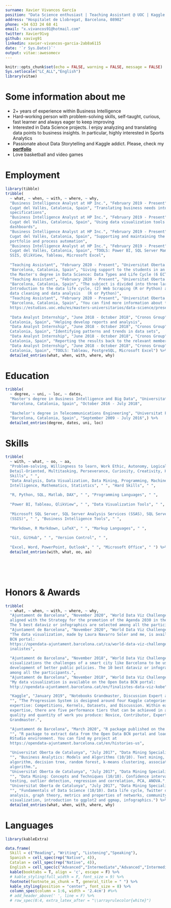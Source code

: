 ---
surname: Xavier Vivancos García
position: "Data Science enthusiast | Teaching Assistant @ UOC | Kaggle Grandmaster"
address: "Hospitalet de Llobregat, Barcelona, 08902"
phone: +34 633 24 68 41
email: "x.vivancos91@hotmail.com"
twitter: Xavier91vg
github: xavivg91
linkedin: xavier-vivancos-garcia-2ab8a6115
date: '`r Sys.Date()`'
output: vitae::awesomecv
---
```{r setup, include=FALSE}
knitr::opts_chunk$set(echo = FALSE, warning = FALSE, message = FALSE)
Sys.setlocale("LC_ALL","English")
library(vitae)
```

# Some information about me

\footnotesize
 * 2+ years of experience within Business Intelligence 
 * Hard-working person with problem-solving skills, self-taught, curious, fast learner and always eager to keep improving
 *  Interested in Data Science projects. I enjoy analyzing and translating data points to business insights. In particular, highly interested in Sports Analytics
 * Passionate about Data Storytelling and Kaggle addict. Please, check my [**portfolio**](https://www.kaggle.com/xvivancos)
 * Love basketball and video games

# Employment

```{r}
library(tibble)
tribble(
  ~ what, ~ when, ~ with, ~ where, ~ why,
  "Business Intelligence Analyst at HP Inc.", "February 2019 - Present", "Capgemini ", "Sant
  Cugat del Vallès, Catalonia, Spain", "Translating business needs into technical
  specifications",
  "Business Intelligence Analyst at HP Inc.", "February 2019 - Present", "Capgemini ", "Sant
  Cugat del Vallès, Catalonia, Spain", "Using data visualization tools to provide reports and
  dashboards",
  "Business Intelligence Analyst at HP Inc.", "February 2019 - Present", "Capgemini ", "Sant
  Cugat del Vallès, Catalonia, Spain", "Supporting and maintaining the current dashboards
  portfolio and process automation",
  "Business Intelligence Analyst at HP Inc.", "February 2019 - Present", "Capgemini ", "Sant
  Cugat del Vallès, Catalonia, Spain", "TOOLS: Power BI, SQL Server Management Studio, SSAS,
  SSIS, QlikView, Tableau, Microsoft Excel",
  
  "Teaching Assistant", "February 2020 - Present", "Universitat Oberta de Catalunya",
  "Barcelona, Catalonia, Spain", "Giving support to the students in an introductory course of
  the Master's degree in Data Science: Data Types and Life Cycle (6 ECTS)", 
  "Teaching Assistant", "February 2020 - Present", "Universitat Oberta de Catalunya",
  "Barcelona, Catalonia, Spain", "The subject is divided into three large blocks: (1) 
  Introduction to the data life cycle, (2) Web Scraping (R or Python) and (3) Introduction to
  data cleaning and data analysis   (R or Python)", 
  "Teaching Assistant", "February 2020 - Present", "Universitat Oberta de Catalunya",
  "Barcelona, Catalonia, Spain", "You can find more information about the Master's degree at
  https://estudios.uoc.edu/es/masters-universitarios/data-science/presentacion",
  
  "Data Analyst Internship", "June 2018 - October 2018", "Cronos Group", "Barcelona,
  Catalonia, Spain", "Helping develop reports and analysis",
  "Data Analyst Internship", "June 2018 - October 2018", "Cronos Group", "Barcelona,
  Catalonia, Spain", "Identifying patterns and trends in data sets",
  "Data Analyst Internship", "June 2018 - October 2018", "Cronos Group", "Barcelona,
  Catalonia, Spain", "Reporting the results back to the relevant members of the business",
  "Data Analyst Internship", "June 2018 - October 2018", "Cronos Group", "Barcelona,
  Catalonia, Spain", "TOOLS: Tableau, PostgreSQL, Microsoft Excel") %>% 
  detailed_entries(what, when, with, where, why)
```


# Education

```{r}
tribble(
  ~ degree, ~ uni, ~ loc, ~ dates, 
  "Master's degree in Business Intelligence and Big Data", "Universitat Oberta de Catalunya",
  "Barcelona, Catalonia, Spain", "October 2016 - July 2018",
  
  "Bachelor's degree in Telecommunications Engineering", "Universitat Pompeu Fabra",
  "Barcelona, Catalonia, Spain", "September 2009 - July 2016",) %>% 
  detailed_entries(degree, dates, uni, loc)
```

# Skills

```{r}
tribble(
  ~ with, ~ what, ~ oo, ~ aa, 
  "Problem-solving, Willingness to learn, Work Ethic, Autonomy, Logical thinking,
  Detail-Oriented, Multitasking, Perseverance, Curiosity, Creativity, Humility", " ", "Soft
  Skills", " ",
  "Data Analysis, Data Visualization, Data Mining, Programming, Machine Learning, Business
  Intelligence, Mathematics, Statistics", " ", "Hard Skills", " ",
  
  "R, Python, SQL, Matlab, DAX", " ", "Programming Languages", " ",
  
  "Power BI, Tableau, QlikView", " ", "Data Visualization Tools", " ",
  
  "Microsoft SQL Server, SQL Server Analysis Services (SSAS), SQL Server Integration Services
  (SSIS)", " ", "Business Intelligence Tools", " ",
  
  "Markdown, R Markdown, LaTeX", " ", "Markup Languages", " ",
  
  "Git, GitHub", " ", "Version Control", " ",
  
  "Excel, Word, PowerPoint, Outlook", " ", "Microsoft Office", " ") %>% 
  detailed_entries(with, what, oo, aa)
```

$~$

$~$

# Honors & Awards 

```{r}
tribble(
  ~ what, ~ when, ~ with, ~ where, ~ why,
  "Ajuntament de Barcelona", "November 2020", "World Data Viz Challenge 2020 finalist", "",    "The theme of the dataviz should reflect any aspect of the reality or a problem related to   the city of Barcelona in the framework of the Sustainable Development Goals that are
  aligned with the Strategy for the promotion of the Agenda 2030 in the city of Barcelona.
  The 5 best dataviz or infographics are selected among all the participants.",
  "Ajuntament de Barcelona", "November 2020", "World Data Viz Challenge 2020 finalist", "",
  "The data visualization, made by Laura Navarro Soler and me, is available on the Open Data
  BCN portal:
  https://opendata-ajuntament.barcelona.cat/ca/world-data-viz-challenge-2020-barcelona-kobe-f
  inalistes",
  
  "Ajuntament de Barcelona", "November 2018", "World Data Viz Challenge 2018 finalist", "",    "The main goal of the World Data Viz Challenge is to make visible through data
  visualizations the challenges of a smart city like Barcelona to be useful in the
  development of better public policies. The 10 best dataviz or infographics are selected
  among all the participants.",
  "Ajuntament de Barcelona", "November 2018", "World Data Viz Challenge 2018 finalist", "",
  "My data visualization is available on the Open Data BCN portal:
  http://opendata-ajuntament.barcelona.cat/en/finalistes-data-viz-kobe",

  "Kaggle", "January 2019", "Notebooks Grandmaster, Discussion Expert and Datasets Expert",
  "", "The Progression System is designed around four Kaggle categories of data science
  expertise: Competitions, Kernels, Datasets, and Discussion. Within each category of
  expertise, there are five performance tiers that can be achieved in accordance with the
  quality and quantity of work you produce: Novice, Contributor, Expert, Master, and
  Grandmaster.",

  "Ajuntament de Barcelona", "March 2020", "R package published on the Open Data BCN portal",
  "", "R package to extract data from the Open Data BCN portal and load it directly into your
  RStudio environment. You can find my project at
  https://opendata-ajuntament.barcelona.cat/en/histories-us",

  "Universitat Oberta de Catalunya", "July 2017", "Data Mining Specialization with honors",
  "", "Business Analytics: Models and Algorithms (10/10). Text mining, k-nearest neighbors
  algorithm, decision tree, random forest, k-means clustering, association rules, apriori
  algorithm.",
  "Universitat Oberta de Catalunya", "July 2017", "Data Mining Specialization with honors",
  "", "Data Mining: Concepts and Techniques (10/10). Confidence intervals, hypothesis
  testing, outlier detection, regression and correlation, PCA, ANOVA.",
  "Universitat Oberta de Catalunya", "July 2017", "Data Mining Specialization with honors",
  "", "Fundamentals of Data Science (10/10). Data life cycle, Twitter data capture, network
  analysis, graph theory, metrics and properties of networks, community detection, network
  visualization, introduction to ggplot2 and ggmap, infographics.") %>% 
  detailed_entries(what, when, with, where, why)
```


# Languages

```{r}
library(kableExtra)

data.frame(
  Skill = c("Reading", "Writing", "Listening","Speaking"),
  Spanish = cell_spec(rep("Native", 4)), 
  Catalan = cell_spec(rep("Native", 4)), 
  English = cell_spec(c("Advanced","Intermediate","Advanced","Intermediate"))) %>%
  kable(booktabs = T, align = 'c', escape = F) %>%
  # kable_styling(full_width = F, font_size = 9) %>% 
  footnote(footnote_as_chunk = T, general_title = " ") %>%
  kable_styling(position = "center", font_size = 8) %>%
  column_spec(column = 1:6, width = '2.4cm') #%>% 
  # add_header_above(' ', line = F) %>%
  # row_spec(0:4, extra_latex_after = "\\arrayrulecolor{white}") 
```
